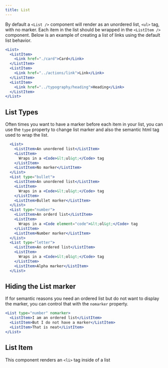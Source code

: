 ```yaml
---
title: List
---
```


By default a `<List />` component will render as an unordered list, `<ul>` tag, with no marker. Each item in the list should be wrapped in the `<ListItem />` component. Below is an example of creating a list of links using the default list behavior.

```jsx
<List>
  <ListItem>
    <Link href="./card">Card</Link>
  </ListItem>
  <ListItem>
    <Link href="../actions/link">Link</Link>
  </ListItem>
  <ListItem>
    <Link href="../typography/heading">Heading</Link>
  </ListItem>
</List>
```

## List Types

Often times you want to have a marker before each item in your list, you can use the `type` property to change list marker and also the semantic html tag used to wrap the list.

```jsx
  <List>
    <ListItem>An unordered list</ListItem>
    <ListItem>
      Wraps in a <Code>&lt;ul&gt;</Code> tag
    </ListItem>
    <ListItem>No marker</ListItem>
  </List>
  <List type="bullet">
    <ListItem>An unordered list</ListItem>
    <ListItem>
      Wraps in a <Code>&lt;ul&gt;</Code> tag
    </ListItem>
    <ListItem>Bullet marker</ListItem>
  </List>
  <List type="number">
    <ListItem>An orderd list</ListItem>
    <ListItem>
      Wraps in a <Code element="code">&lt;ol&gt;</Code> tag
    </ListItem>
    <ListItem>Number marker</ListItem>
  </List>
  <List type="letter">
    <ListItem>An ordered list</ListItem>
    <ListItem>
      Wraps in a <Code>&lt;ol&gt;</Code> tag
    </ListItem>
    <ListItem>Alpha marker</ListItem>
  </List>
```

## Hiding the List marker

If for semantic reasons you need an ordered list but do not want to display the marker, you can control that with the `nomarker` property.

```jsx
<List type="number" nomarker>
  <ListItem>I am an ordered list</ListItem>
  <ListItem>But I do not have a marker</ListItem>
  <ListItem>That is neat</ListItem>
</List>
```

## List Item

This component renders an `<li>` tag inside of a list
